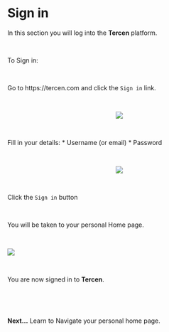 # Sign in

In this section you will log into the __Tercen__ platform.  

\

To Sign in:

\

Go to https://tercen.com and click the `Sign in` link.

\

<center><img src="images/View_signin_empty.png"></center>

\

Fill in your details:
* Username (or email)
* Password

\

<center><img src="images/View_signin_filled.png"></center>

\

Click the `Sign in` button  

\

You will be taken to your personal Home page.

\

<img src="images/View_personal_page.png">

\

You are now signed in to __Tercen__.

\

\

__Next...__ Learn to Navigate your personal home page.

